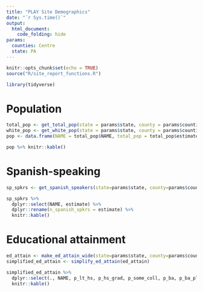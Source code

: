 ```yaml
---
title: "PLAY Site Demographics"
date: "`r Sys.time()`"
output: 
  html_document:
    code_folding: hide
params:
  counties: Centre
  state: PA
---
```


```r
knitr::opts_chunk$set(echo = TRUE)
source("R/site_report_functions.R")

library(tidyverse)
```

# Population

```r
total_pop <- get_total_pop(state = params$state, county = params$counties)
white_pop <- get_white_pop(state = params$state, county = params$counties)
pop <- data.frame(NAME = total_pop$NAME, total_pop = total_pop$estimate, white_pop = white_pop$estimate)

pop %>% knitr::kable()
```

# Spanish-speaking

```r
sp_spkrs <- get_spanish_speakers(state=params$state, county=params$counties)

sp_spkrs %>%
  dplyr::select(NAME, estimate) %>%
  dplyr::rename(n_spanish_spkrs = estimate) %>%
  knitr::kable()
```

# Educational attainment

```r
ed_attain <- make_ed_attain_wide(state=params$state, county=params$counties)
simplified_ed_attain <- simplify_ed_attain(ed_attain)

simplified_ed_attain %>% 
  dplyr::select(., NAME, p_lt_hs, p_hs_grad, p_some_coll, p_ba, p_ba_plus) %>%
  knitr::kable()
```

